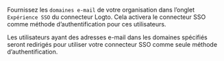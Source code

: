 Fournissez les `domaines e-mail` de votre organisation dans l’onglet `Expérience SSO` du connecteur Logto. Cela activera le connecteur SSO comme méthode d’authentification pour ces utilisateurs.

Les utilisateurs ayant des adresses e-mail dans les domaines spécifiés seront redirigés pour utiliser votre connecteur SSO comme seule méthode d’authentification.
